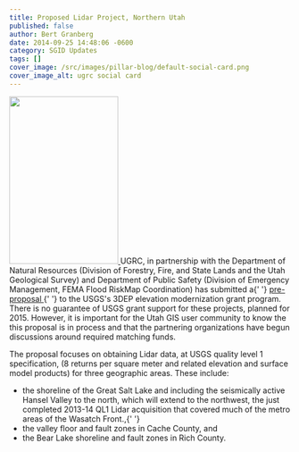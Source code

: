 ```yaml
---
title: Proposed Lidar Project, Northern Utah
published: false
author: Bert Granberg
date: 2014-09-25 14:48:06 -0600
category: SGID Updates
tags: []
cover_image: /src/images/pillar-blog/default-social-card.png
cover_image_alt: ugrc social card
---
```



<p>
  <a href="/images/404.png">
    <img
      src="/images/404.png"
      alt=""
      title="ProposedLidarAreas2015"
      width="195"
      height="300"
      class="inline-text-right"
    />
  </a>
  UGRC, in partnership with the Department of Natural Resources (Division of Forestry, Fire, and State Lands and the
  Utah Geological Survey) and Department of Public Safety (Division of Emergency Management, FEMA Flood RiskMap
  Coordination) has submitted a{' '}
  <a href="https://docs.google.com/document/d/17l9lXmchIHTcPxj4tCKaB_yF0CIowkNxU_KZYij0Dg4/edit?usp=sharing">
    pre-proposal
  </a>{' '}
  to the USGS's 3DEP elevation modernization grant program. There is no guarantee of USGS grant support for these
  projects, planned for 2015. However, it is important for the Utah GIS user community to know the this proposal is in
  process and that the partnering organizations have begun discussions around required matching funds.
</p>
<p>
  The proposal focuses on obtaining Lidar data, at USGS quality level 1 specification, (8 returns per square meter and
  related elevation and surface model products) for three geographic areas. These include:
</p>
<ul>
  <li>
    the shoreline of the Great Salt Lake and including the seismically active Hansel Valley to the north, which will
    extend to the northwest, the just completed 2013-14 QL1 Lidar acquisition that covered much of the metro areas of
    the Wasatch Front.,{' '}
  </li>
  <li>the valley floor and fault zones in Cache County, and</li>
  <li>the Bear Lake shoreline and fault zones in Rich County.</li>
</ul>

<Contacts subject={frontmatter.title} contactKey="elevation" />
